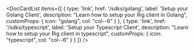 
<DocCardList items={[
  {
    type: 'link',
    href: '/sdks/golang',
    label: 'Setup your Golang Client',
    description: "Learn how to setup your Rig client in Golang",
    customProps: {
      icon: "golang",
      col: "col--6"
    }
  },
  {
    type: 'link',
    href: '/sdks/typescript',
    label: 'Setup your Typescript Client',
    description: "Learn how to setup your Rig client in typescript",
    customProps: {
      icon: "typescript",
      col: "col--6"
    }
  }
]} />


